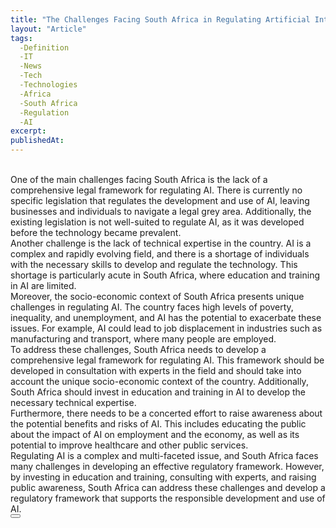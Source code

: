```yaml
---
title: "The Challenges Facing South Africa in Regulating Artificial Intelligence"
layout: "Article"
tags: 
  -Definition
  -IT
  -News
  -Tech
  -Technologies
  -Africa
  -South Africa 
  -Regulation 
  -AI
excerpt:
publishedAt:
---
```

<br />
One of the main challenges facing South Africa is the lack of a comprehensive legal framework for regulating AI. There is currently no specific legislation that regulates the development and use of AI, leaving businesses and individuals to navigate a legal grey area. Additionally, the existing legislation is not well-suited to regulate AI, as it was developed before the technology became prevalent.
<br />
Another challenge is the lack of technical expertise in the country. AI is a complex and rapidly evolving field, and there is a shortage of individuals with the necessary skills to develop and regulate the technology. This shortage is particularly acute in South Africa, where education and training in AI are limited.
<br />
Moreover, the socio-economic context of South Africa presents unique challenges in regulating AI. The country faces high levels of poverty, inequality, and unemployment, and AI has the potential to exacerbate these issues. For example, AI could lead to job displacement in industries such as manufacturing and transport, where many people are employed.
<br />
To address these challenges, South Africa needs to develop a comprehensive legal framework for regulating AI. This framework should be developed in consultation with experts in the field and should take into account the unique socio-economic context of the country. Additionally, South Africa should invest in education and training in AI to develop the necessary technical expertise.
<br />
Furthermore, there needs to be a concerted effort to raise awareness about the potential benefits and risks of AI. This includes educating the public about the impact of AI on employment and the economy, as well as its potential to improve healthcare and other public services.
<br />
Regulating AI is a complex and multi-faceted issue, and South Africa faces many challenges in developing an effective regulatory framework. However, by investing in education and training, consulting with experts, and raising public awareness, South Africa can address these challenges and develop a regulatory framework that supports the responsible development and use of AI.
<br />
<Button
  address="https://www.msn.com/en-za/news/other/south-africa-faces-many-challenges-in-regulating-the-use-of-artificial-intelligence/ar-AA1aecsk"
  text="Source"
/>